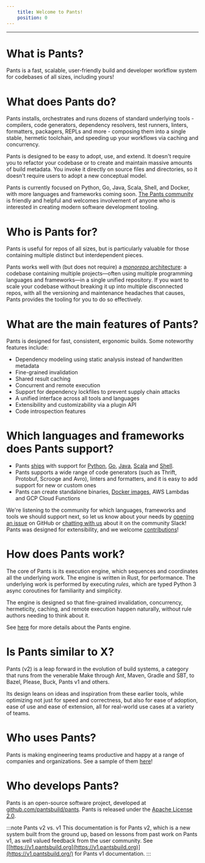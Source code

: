 ```yaml
---
    title: Welcome to Pants!
    position: 0
---
```


---

# What is Pants?

Pants is a fast, scalable, user-friendly build and developer workflow system for codebases of all sizes, including yours!

# What does Pants do?

Pants installs, orchestrates and runs dozens of standard underlying tools - compilers, code generators, dependency resolvers, test runners, linters, formatters, packagers, REPLs and more - composing them into a single stable, hermetic toolchain, and speeding up your workflows via caching and concurrency.

Pants is designed to be easy to adopt, use, and extend. It doesn't require you to refactor your codebase or to create and maintain massive amounts of build metadata. You invoke it directly on source files and directories, so it doesn't require users to adopt a new conceptual model.

Pants is currently focused on Python, Go, Java, Scala, Shell, and Docker, with more languages and frameworks coming soon. [The Pants community](doc:the-pants-community) is friendly and helpful and welcomes involvement of anyone who is interested in creating modern software development tooling.

# Who is Pants for?

Pants is useful for repos of all sizes, but is particularly valuable for those containing multiple distinct but interdependent pieces.

Pants works well with (but does not require) a [_monorepo_ architecture](https://blog.pantsbuild.org/the-monorepo-approach-to-code-management/): a codebase containing multiple projects—often using multiple programming languages and frameworks—in a single unified repository. If you want to scale your codebase without breaking it up into multiple disconnected repos, with all the versioning and maintenance headaches that causes, Pants provides the tooling for you to do so effectively.

# What are the main features of Pants?

Pants is designed for fast, consistent, ergonomic builds. Some noteworthy features include:

- Dependency modeling using static analysis instead of handwritten metadata
- Fine-grained invalidation
- Shared result caching
- Concurrent and remote execution
- Support for dependency lockfiles to prevent supply chain attacks
- A unified interface across all tools and languages
- Extensibility and customizability via a plugin API
- Code introspection features

# Which languages and frameworks does Pants support?

- Pants [ships](page:language-support) with support for [Python](doc:python), [Go](doc:go), [Java](doc:jvm-overview), [Scala](doc:jvm-overview) and [Shell](doc:shell).
- Pants supports a wide range of code generators (such as Thrift, Protobuf, Scrooge and Avro), linters and formatters, and it is easy to add support for new or custom ones
- Pants can create standalone binaries, [Docker images](doc:docker), AWS Lambdas and GCP Cloud Functions

We're listening to the community for which languages, frameworks and tools we should support next, so let us know about your needs by [opening an issue](https://github.com/pantsbuild/pants/issues/new/choose) on GitHub or [chatting with us](doc:the-pants-community) about it on the community Slack!  
Pants was designed for extensibility, and we welcome [contributions](doc:contributor-overview)!

# How does Pants work?

The core of Pants is its execution engine, which sequences and coordinates all the underlying work. The engine is written in Rust, for performance. The underlying work is performed by executing _rules_, which are typed Python 3 async coroutines for familiarity and simplicity.

The engine is designed so that fine-grained invalidation, concurrency, hermeticity, caching, and remote execution happen naturally, without rule authors needing to think about it.

See [here](doc:how-does-pants-work) for more details about the Pants engine.

# Is Pants similar to X?

Pants (v2) is a leap forward in the evolution of build systems, a category that runs from the venerable Make through Ant, Maven, Gradle and SBT, to Bazel, Please, Buck, Pants v1 and others.

Its design leans on ideas and inspiration from these earlier tools, while optimizing not just for speed and correctness, but also for ease of adoption, ease of use and ease of extension, all for real-world use cases at a variety of teams.

# Who uses Pants?

Pants is making engineering teams productive and happy at a range of companies and organizations. See a sample of them [here](page:who-uses-pants)!

# Who develops Pants?

Pants is an open-source software project, developed at [github.com/pantsbuild/pants](https://github.com/pantsbuild/pants). Pants is released under the [Apache License 2.0](https://github.com/pantsbuild/pants/blob/master/LICENSE).

:::note Pants v2 vs. v1
This documentation is for Pants v2, which is a new system built from the ground up, based on lessons from past work on Pants v1, as well valued feedback from the user community. See [\[https://v1.pantsbuild.org](https://v1.pantsbuild.org)](https://v1.pantsbuild.org/) for Pants v1 documentation.
:::
